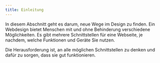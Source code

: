 ```yaml
---
title: Einleitung
---
```



<Aside title="Affordanzen: Wahrgenommene Handlungsmöglichkeiten">
  In diesem Abschnitt geht es darum, neue Wege im Design zu finden. Ein Webdesign bietet Menschen mit und ohne Behinderung
  verschiedene Möglichkeiten. Es gibt mehrere Schnittstellen für eine Webseite, je nachdem, welche Funktionen und Geräte Sie nutzen.

  Die Herausforderung ist, an alle möglichen Schnittstellen zu denken und dafür zu sorgen, dass sie gut funktionieren.
</Aside>

